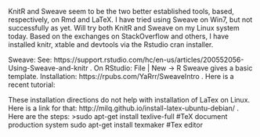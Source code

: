 KnitR and Sweave seem to be the two better established tools, based, respectively, on Rmd and LaTeX. I have tried using Sweave on Win7, 
but not successfully as yet. Will try both KnitR and Sweave on my Linux system today. Based on the exchanges on StackOverflow and others, I have installed knitr, xtable and devtools via the Rstudio cran installer. 

Sweave: See: https://support.rstudio.com/hc/en-us/articles/200552056-Using-Sweave-and-knitr . On RStudio: File | New -> R Sweave gives a basic template. Installation: https://rpubs.com/YaRrr/SweaveIntro . Here is a recent tutorial: 


These installation directions do not help with installation of LaTex on Linux. Here is a link for that: http://milq.github.io/install-latex-ubuntu-debian/ .  Here are the steps:
>sudo apt-get install texlive-full #TeX document production system
sudo apt-get install texmaker #Tex editor
